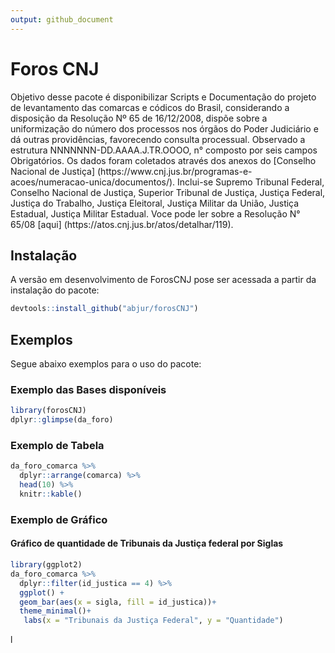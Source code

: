 ```yaml
---
output: github_document
---
```

# Foros CNJ 

Objetivo desse pacote é disponibilizar Scripts e Documentação do projeto de levantamento das comarcas e códicos do Brasil, 
considerando a disposição da Resolução Nº 65 de 16/12/2008, dispõe sobre a uniformização do número dos processos nos órgãos do 
Poder Judiciário e dá outras providências, favorecendo consulta processual. 
Observado a estrutura NNNNNNN-DD.AAAA.J.TR.OOOO, n° composto por seis campos Obrigatórios. 
Os dados foram coletados através dos anexos do [Conselho Nacional de Justiça] (https://www.cnj.jus.br/programas-e-acoes/numeracao-unica/documentos/). 
Inclui-se Supremo Tribunal Federal, Conselho Nacional de Justiça, Superior Tribunal de Justiça, Justiça Federal,
Justiça do Trabalho, Justiça Eleitoral, Justiça Militar da União, Justiça Estadual, Justiça Militar Estadual. 
Voce pode ler sobre a Resolução N° 65/08 [aqui] (https://atos.cnj.jus.br/atos/detalhar/119). 


## Instalação

A versão em desenvolvimento de ForosCNJ pose ser acessada a partir da instalação do pacote: 

``` r
devtools::install_github("abjur/forosCNJ")
```

## Exemplos

Segue abaixo exemplos para o uso do pacote: 

### Exemplo das Bases disponíveis 


```r
library(forosCNJ)
dplyr::glimpse(da_foro)
```
### Exemplo de Tabela

```r
da_foro_comarca %>% 
  dplyr::arrange(comarca) %>% 
  head(10) %>% 
  knitr::kable()
```
### Exemplo de Gráfico

#### Gráfico de quantidade de Tribunais da Justiça federal por Siglas

``` r
library(ggplot2)
da_foro_comarca %>%
  dplyr::filter(id_justica == 4) %>% 
  ggplot() +
  geom_bar(aes(x = sigla, fill = id_justica))+
  theme_minimal()+
   labs(x = "Tribunais da Justiça Federal", y = "Quantidade")

```

l
